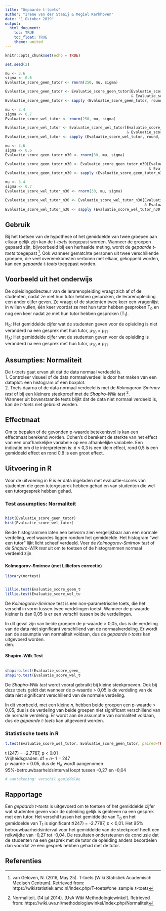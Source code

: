 ```yaml
---
title: "Gepaarde t-toets"
author: "Irene van der Staaij & Megiel Kerkhoven"
date: "1 Oktober 2019"
output: 
  html_document:
    toc: TRUE
    toc_float: TRUE
    theme: united
---
```

<style>
  .col2 {
    columns: 2 200px;         /* number of columns and width in pixels*/
    -webkit-columns: 2 200px; /* chrome, safari */
    -moz-columns: 2 200px;    /* firefox */
  }
</style>

```r
knitr::opts_chunk$set(echo = TRUE)
```

```r
set.seed(2)

mu <- 3.6
sigma <- 0.6
Evaluatie_score_geen_tutor <- rnorm(250, mu, sigma)

Evaluatie_score_geen_tutor <- Evaluatie_score_geen_tutor[Evaluatie_score_geen_tutor <= 5 
                                                         & Evaluatie_score_geen_tutor >= 1]
Evaluatie_score_geen_tutor <- sapply (Evaluatie_score_geen_tutor, round, 3)

mu <- 3.4
sigma <- 0.7
Evaluatie_score_wel_tutor <- rnorm(250, mu, sigma)

Evaluatie_score_wel_tutor <- Evaluatie_score_wel_tutor[Evaluatie_score_wel_tutor <= 5 
                                                       & Evaluatie_score_wel_tutor >= 1]
Evaluatie_score_wel_tutor <- sapply (Evaluatie_score_wel_tutor, round, 3)

mu <- 3.6
sigma <- 0.6
Evaluatie_score_geen_tutor_n30 <- rnorm(30, mu, sigma)

Evaluatie_score_geen_tutor_n30 <- Evaluatie_score_geen_tutor_n30[Evaluatie_score_geen_tutor_n30 <= 5 
                                                                 & Evaluatie_score_geen_tutor_n30 >= 1]
Evaluatie_score_geen_tutor_n30 <- sapply (Evaluatie_score_geen_tutor_n30, round, 3)

mu <- 3.4
sigma <- 0.7
Evaluatie_score_wel_tutor_n30 <- rnorm(30, mu, sigma)

Evaluatie_score_wel_tutor_n30 <- Evaluatie_score_wel_tutor_n30[Evaluatie_score_wel_tutor_n30 <= 5 
                                                               & Evaluatie_score_wel_tutor_n30 >= 1]
Evaluatie_score_wel_tutor_n30 <- sapply (Evaluatie_score_wel_tutor_n30, round, 3)
```

## Gebruik
Bij het toetsen van de hypothese of het gemiddelde van twee groepen aan elkaar gelijk zijn kan de *t-toets* toegepast worden.  Wanneer de groepen gepaard zijn, bijvoorbeeld bij een herhaalde meting, wordt de *gepaarde t-toets* toegepast [^1]. Ook wanneer gematchte personen uit twee verschillende groepen, die veel overeenkomsten vertonen met elkaar, gekoppeld worden, kan een *gepaarde t-toets* toegepast worden.

## Voorbeeld uit het onderwijs
De opleidingsdirecteur van de lerarenopleiding vraagt zich af of de studenten, nadat ze met hun tutor hebben gesproken, de lerarenopleiding een ander cijfer geven. Ze vraagt of de studenten twee keer een vragenlijst in willen vullen, één keer voordat ze met hun tutor hebben gesproken T~0~ en nog een keer nadat ze met hun tutor hebben gesproken (T~1~). 

H~0~: Het gemiddelde cijfer wat de studenten geven voor de opleiding is niet veranderd na een gesprek met hun tutor, µ~T0~ = µ~T1~.  
H~A~: Het gemiddelde cijfer wat de studenten geven voor de opleiding is veranderd na een gesprek met hun tutor, µ~T0~ ≠ µ~T1~. 

## Assumpties: Normaliteit
De t-toets gaat ervan uit dat de data normaal verdeeld is.  
1. Controleer visueel of de data normaalverdeel is door het maken van een dataplot: een histogram of een boxplot.  
2. Toets daarna of de data normaal verdeeld is met de *Kolmogorov-Smirnov test* of bij een kleinere steekproef met de *Shapiro-Wilk test* [^2].  
Wanneer uit bovenstaande tests blijkt dat de data niet normaal verdeeld is, kan de *t-toets* niet gebruikt worden.

## Effectmaat
Om te bepalen of de gevonden p-waarde betekenisvol is kan een effectmaat berekend worden. Cohen's d berekent de sterkte van het effect van een onafhankelijke variabele op een afhankelijke variabele. Een indicatie om d te interpreteren is: d ≤ 0,3 is een klein effect, rond 0,5 is een gemiddeld effect en rond 0,8 is een groot effect.  

## Uitvoering in R
Voor de uitvoering in R is er data ingeladen met evaluatie-scores van studenten die geen tutorgesprek hebben gehad en van studenten die wel een tutorgesprek hebben gehad. 


### Test assumpties: Normaliteit
<div class="col2">
```r
hist(Evaluatie_score_geen_tutor)
hist(Evaluatie_score_wel_tutor)
```
</div>

Beide histogrammen laten een belvorm zien vergelijkbaar aan een normale verdeling, veel waardes liggen rondom het gemiddelde. Het histogram "wel een tutor" lijkt licht scheef verdeeld. Voer de *Kolmogorov-Smirnov test* of de *Shapiro-Wilk test* uit om te toetsen of de histogrammen normaal verdeeld zijn.  

### {.tabset .tabset-fade .tabset.pills}
#### Kolmogorov-Smirnov (met Lilliefors correctie)
```r
library(nortest)
```
<div class ="col2">
```` r
lillie.test(Evaluatie_score_geen_tutor)
lillie.test(Evaluatie_score_wel_tutor)
````
</div>

De *Kolmogorov-Smirnov* test is een non-parametrische toets, die het verschil in vorm tussen twee verdelingen toetst. Wanneer de p-waarde kleiner is dan 0,05 is er een verschil tussen beide verdelingen.  

In dit geval zijn van beide groepen de p-waarde > 0,05, dus is de verdeling van de data niet significant verschillend van de normaalverdeling. Er wordt aan de assumptie van normaliteit voldaan, dus de *gepaarde t-toets* kan uitgevoerd worden.  
den.

#### Shapiro-Wilk Test
<div class ="col2">
``` r
shapiro.test(Evaluatie_score_geen_tutor_n30)
shapiro.test(Evaluatie_score_wel_tutor_n30)
```
</div>

De *Shapiro-Wilk test* wordt vooral gebruikt bij kleine steekproeven. Ook bij deze toets geldt dat wanneer de p-waarde > 0,05 is de verdeling van de data niet significant verschillend van de normale verdeling.  

In dit voorbeeld, met een kleine *n*, hebben beide groepen een p-waarde > 0,05, dus is de verdeling van beide groepen niet significant verschillend van de normale verdeling. Er wordt aan de assumptie van normaliteit voldaan, dus de *gepaarde t-toets* kan uitgevoerd worden.  


### Statistische toets in R

```r
t.test(Evaluatie_score_wel_tutor, Evaluatie_score_geen_tutor, paired=TRUE)
```
t (247) = -2.7787, p < 0.01  
Vrijheidsgraden: df = *n*- 1 = 247  
p-waarde < 0.05, dus de H~A~ wordt aangenomen  
95%-betrouwbaarheidsinterval loopt tussen -0,27 en -0,04  

```r
# aantekening: verschil gemiddelde 

```
## Rapportage
Een *gepaarde t-toets* is uitgevoerd om te toetsen of het gemiddelde cijfer wat studenten geven voor de opleiding gelijk is gebleven na een gesprek met een tutor. Het verschil tussen het gemiddelde van T~0~ en het gemiddelde van T~1~ is significant *t*(247) = -2.7787, *p* < 0,01. Het 95% betrouwbaarheidsinterval voor het gemiddelde van de steekproef heeft een reikwijdte van -0,27 tot -0,04. De resultaten ondersteunen de conclusie dat de studenten na een gesprek met de tutor de opleiding anders beoordelen dan voordat ze een gesprek hebben gehad met de tutor. 

## Referenties
[^1]: van Geloven, N. (2016, May 25). T-toets [Wiki Statistiek Academisch Medisch Centrum]. Retrieved from: https://wikistatistiek.amc.nl/index.php/T-toets#one_sample_t-toets  
[^2]: Normaliteit. (14 jul 2014). [UvA Wiki Methodologiewinkel]. Retrieved from: https://wiki.uva.nl/methodologiewinkel/index.php/Normaliteit  
[^3]: E Marshall, E Boggis - Statstutor Community Project, 2016 - statstutor.ac.uk The Statistics Tutor’s  Quick Guide to Commonly Used Statistical Tests  - Ellen Marshall, University of Sheffield 

